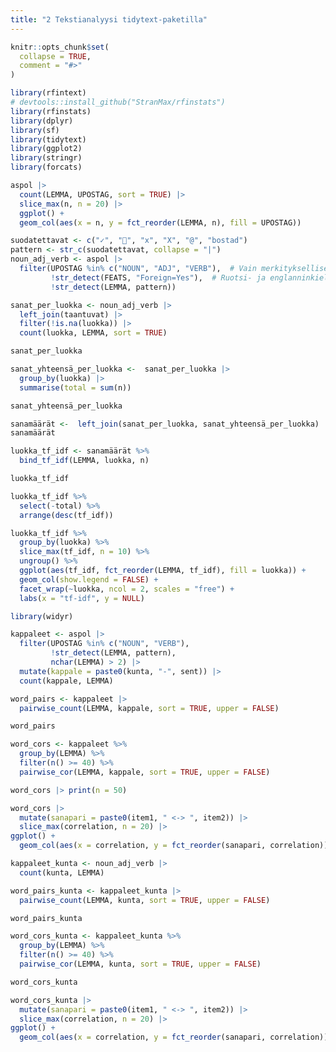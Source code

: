```yaml
---
title: "2 Tekstianalyysi tidytext-paketilla"
---
```


```r
knitr::opts_chunk$set(
  collapse = TRUE,
  comment = "#>"
)
```

```r
library(rfintext)
# devtools::install_github("StranMax/rfinstats")
library(rfinstats)
library(dplyr)
library(sf)
library(tidytext)
library(ggplot2)
library(stringr)
library(forcats)
```

```r
aspol |>
  count(LEMMA, UPOSTAG, sort = TRUE) |>
  slice_max(n, n = 20) |>
  ggplot() +
  geom_col(aes(x = n, y = fct_reorder(LEMMA, n), fill = UPOSTAG))
```
```r
suodatettavat <- c("✓", "", "x", "X", "@", "bostad")
pattern <- str_c(suodatettavat, collapse = "|")
noun_adj_verb <- aspol |>
  filter(UPOSTAG %in% c("NOUN", "ADJ", "VERB"),  # Vain merkitykselliset sanat
         !str_detect(FEATS, "Foreign=Yes"),  # Ruotsi- ja englanninkieliset mm.
         !str_detect(LEMMA, pattern))  
```


```r
sanat_per_luokka <- noun_adj_verb |>
  left_join(taantuvat) |>
  filter(!is.na(luokka)) |>
  count(luokka, LEMMA, sort = TRUE)

sanat_per_luokka
```

```r
sanat_yhteensä_per_luokka <-  sanat_per_luokka |>
  group_by(luokka) |>
  summarise(total = sum(n))

sanat_yhteensä_per_luokka
```


```r
sanamäärät <-  left_join(sanat_per_luokka, sanat_yhteensä_per_luokka)
sanamäärät
```

```r
luokka_tf_idf <- sanamäärät %>%
  bind_tf_idf(LEMMA, luokka, n)

luokka_tf_idf
```

```r
luokka_tf_idf %>%
  select(-total) %>%
  arrange(desc(tf_idf))
```

```r
luokka_tf_idf %>%
  group_by(luokka) %>%
  slice_max(tf_idf, n = 10) %>%
  ungroup() %>%
  ggplot(aes(tf_idf, fct_reorder(LEMMA, tf_idf), fill = luokka)) +
  geom_col(show.legend = FALSE) +
  facet_wrap(~luokka, ncol = 2, scales = "free") +
  labs(x = "tf-idf", y = NULL)
```

```r
library(widyr)
```

```r
kappaleet <- aspol |>
  filter(UPOSTAG %in% c("NOUN", "VERB"),
         !str_detect(LEMMA, pattern),
         nchar(LEMMA) > 2) |>
  mutate(kappale = paste0(kunta, "-", sent)) |>
  count(kappale, LEMMA)
```

```r
word_pairs <- kappaleet |>
  pairwise_count(LEMMA, kappale, sort = TRUE, upper = FALSE)

word_pairs
```

```r
word_cors <- kappaleet %>%
  group_by(LEMMA) %>%
  filter(n() >= 40) %>%
  pairwise_cor(LEMMA, kappale, sort = TRUE, upper = FALSE)

word_cors |> print(n = 50)
```

```r
word_cors |>
  mutate(sanapari = paste0(item1, " <-> ", item2)) |>
  slice_max(correlation, n = 20) |>
ggplot() +
  geom_col(aes(x = correlation, y = fct_reorder(sanapari, correlation)))
```

```r
kappaleet_kunta <- noun_adj_verb |>
  count(kunta, LEMMA)
```

```r
word_pairs_kunta <- kappaleet_kunta |>
  pairwise_count(LEMMA, kunta, sort = TRUE, upper = FALSE)

word_pairs_kunta
```

```r
word_cors_kunta <- kappaleet_kunta %>%
  group_by(LEMMA) %>%
  filter(n() >= 40) %>%
  pairwise_cor(LEMMA, kunta, sort = TRUE, upper = FALSE)

word_cors_kunta
```

```r
word_cors_kunta |>
  mutate(sanapari = paste0(item1, " <-> ", item2)) |>
  slice_max(correlation, n = 20) |>
ggplot() +
  geom_col(aes(x = correlation, y = fct_reorder(sanapari, correlation)))
```

